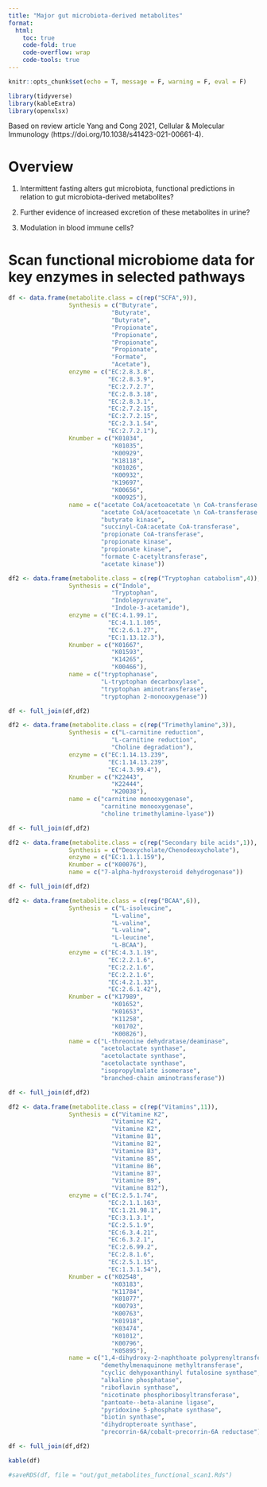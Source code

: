 ```yaml
---
title: "Major gut microbiota-derived metabolites"
format:
  html:
    toc: true
    code-fold: true
    code-overflow: wrap
    code-tools: true
---
```


```r
knitr::opts_chunk$set(echo = T, message = F, warning = F, eval = F)
```


```r
library(tidyverse)
library(kableExtra)
library(openxlsx)
```

Based on review article Yang and Cong 2021, Cellular & Molecular Immunology (https://doi.org/10.1038/s41423-021-00661-4).

# Overview

1. Intermittent fasting alters gut microbiota, functional predictions in relation to gut microbiota-derived metabolites? <br> 

2. Further evidence of increased excretion of these metabolites in urine? <br>

3. Modulation in blood immune cells? <br>

# Scan functional microbiome data for key enzymes in selected pathways

```r
df <- data.frame(metabolite.class = c(rep("SCFA",9)),
                 Synthesis = c("Butyrate",
                             "Butyrate",
                             "Butyrate",
                             "Propionate",
                             "Propionate",
                             "Propionate",
                             "Propionate",
                             "Formate",
                             "Acetate"),
                 enzyme = c("EC:2.8.3.8",
                            "EC:2.8.3.9",
                            "EC:2.7.2.7",
                            "EC:2.8.3.18",
                            "EC:2.8.3.1",
                            "EC:2.7.2.15",
                            "EC:2.7.2.15",
                            "EC:2.3.1.54",
                            "EC:2.7.2.1"),
                 Knumber = c("K01034",
                             "K01035",
                             "K00929",
                             "K18118",
                             "K01026",
                             "K00932",
                             "K19697",
                             "K00656",
                             "K00925"),
                 name = c("acetate CoA/acetoacetate \n CoA-transferase alpha subunit",
                          "acetate CoA/acetoacetate \n CoA-transferase beta subunit",
                          "butyrate kinase",
                          "succinyl-CoA:acetate CoA-transferase",
                          "propionate CoA-transferase",
                          "propionate kinase",
                          "propionate kinase",
                          "formate C-acetyltransferase",
                          "acetate kinase"))

df2 <- data.frame(metabolite.class = c(rep("Tryptophan catabolism",4)),
                 Synthesis = c("Indole",
                             "Tryptophan",
                             "Indolepyruvate",
                             "Indole-3-acetamide"),
                 enzyme = c("EC:4.1.99.1",
                            "EC:4.1.1.105",
                            "EC:2.6.1.27",
                            "EC:1.13.12.3"),
                 Knumber = c("K01667",
                             "K01593",
                             "K14265",
                             "K00466"),
                 name = c("tryptophanase",
                          "L-tryptophan decarboxylase",
                          "tryptophan aminotransferase",
                          "tryptophan 2-monooxygenase"))

df <- full_join(df,df2)

df2 <- data.frame(metabolite.class = c(rep("Trimethylamine",3)),
                 Synthesis = c("L-carnitine reduction",
                             "L-carnitine reduction",
                             "Choline degradation"),
                 enzyme = c("EC:1.14.13.239",
                            "EC:1.14.13.239",
                            "EC:4.3.99.4"),
                 Knumber = c("K22443",
                             "K22444",
                             "K20038"),
                 name = c("carnitine monooxygenase",
                          "carnitine monooxygenase",
                          "choline trimethylamine-lyase"))

df <- full_join(df,df2)

df2 <- data.frame(metabolite.class = c(rep("Secondary bile acids",1)),
                 Synthesis = c("Deoxycholate/Chenodeoxycholate"),
                 enzyme = c("EC:1.1.1.159"),
                 Knumber = c("K00076"),
                 name = c("7-alpha-hydroxysteroid dehydrogenase"))

df <- full_join(df,df2)

df2 <- data.frame(metabolite.class = c(rep("BCAA",6)),
                 Synthesis = c("L-isoleucine",
                             "L-valine",
                             "L-valine",
                             "L-valine",
                             "L-leucine",
                             "L-BCAA"),
                 enzyme = c("EC:4.3.1.19",
                            "EC:2.2.1.6",
                            "EC:2.2.1.6",
                            "EC:2.2.1.6",
                            "EC:4.2.1.33",
                            "EC:2.6.1.42"),
                 Knumber = c("K17989",
                             "K01652",
                             "K01653",
                             "K11258",
                             "K01702",
                             "K00826"),
                 name = c("L-threonine dehydratase/deaminase",
                          "acetolactate synthase",
                          "acetolactate synthase",
                          "acetolactate synthase",
                          "isopropylmalate isomerase",
                          "branched-chain aminotransferase"))

df <- full_join(df,df2)

df2 <- data.frame(metabolite.class = c(rep("Vitamins",11)),
                 Synthesis = c("Vitamine K2",
                             "Vitamine K2",
                             "Vitamine K2",
                             "Vitamine B1",
                             "Vitamine B2",
                             "Vitamine B3",
                             "Vitamine B5",
                             "Vitamine B6",
                             "Vitamine B7",
                             "Vitamine B9",
                             "Vitamine B12"),
                 enzyme = c("EC:2.5.1.74",
                            "EC:2.1.1.163",
                            "EC:1.21.98.1",
                            "EC:3.1.3.1",
                            "EC:2.5.1.9",
                            "EC:6.3.4.21",
                            "EC:6.3.2.1",
                            "EC:2.6.99.2",
                            "EC:2.8.1.6",
                            "EC:2.5.1.15",
                            "EC:1.3.1.54"),
                 Knumber = c("K02548",
                             "K03183",
                             "K11784",
                             "K01077",
                             "K00793",
                             "K00763",
                             "K01918",
                             "K03474",
                             "K01012",
                             "K00796",
                             "K05895"),
                 name = c("1,4-dihydroxy-2-naphthoate polyprenyltransferase",
                          "demethylmenaquinone methyltransferase",
                          "cyclic dehypoxanthinyl futalosine synthase",
                          "alkaline phosphatase",
                          "riboflavin synthase",
                          "nicotinate phosphoribosyltransferase",
                          "pantoate--beta-alanine ligase",
                          "pyridoxine 5-phosphate synthase",
                          "biotin synthase",
                          "dihydropteroate synthase",
                          "precorrin-6A/cobalt-precorrin-6A reductase"))

df <- full_join(df,df2)

kable(df)

#saveRDS(df, file = "out/gut_metabolites_functional_scan1.Rds")

```




